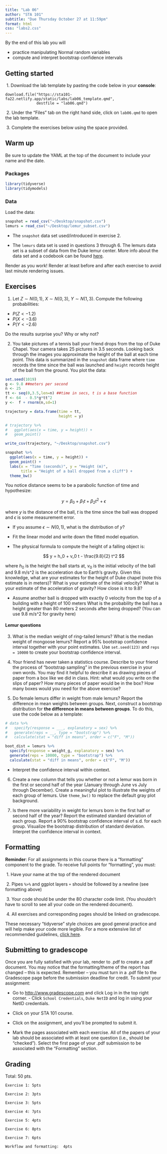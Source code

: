 ```yaml
---
title: "Lab 06"
author: "STA 101"
subtitle: "Due Thursday October 27 at 11:59pm"
format: html
css: "labs2.css"
---
```


By the end of this lab you will

- practice manipulating Normal random variables
- compute and interpret bootstrap confidence intervals


## Getting started

\ 1. Download the lab template by pasting the code below in your **console**:

```
download.file("https://sta101-fa22.netlify.app/static/labs/lab06_template.qmd",
              destfile = "lab06.qmd")
```

\ 2. Under the "Files" tab on the right hand side, click on `lab06.qmd` to open the lab template.


\ 3. Complete the exercises below using the space provided.

## Warm up

Be sure to update the YAML at the top of the document to include your name and the date.

### Packages

```r
library(tidyverse)
library(tidymodels)
```

### Data

Load the data:

```r
snapshot = read_csv("~/Desktop/snapshot.csv")
lemurs = read_csv("~/Desktop/lemur_subset.csv")
```


- The `snapshot` data set used/introduced in exercise 2. 

- The `lemurs` data set is used in questions 3 through 6. The lemurs data set is a subset of data from the Duke lemur center. More info about the data set and a codebook can be found [here](https://github.com/rfordatascience/tidytuesday/blob/master/data/2021/2021-08-24/readme.md).


:::{.callout-important}
Render as you work! Render at least before and after each exercise to avoid last minute rendering issues.
:::

## Exercises

1. Let $Z \sim N(0, 1)$, $X \sim N(0,3)$, $Y \sim N(1, 3)$. Compute the following probabilities:

- $P(Z < -1.2)$
- $P(X < -3.6)$
- $P(Y < -2.6)$

Do the results surprise you? Why or why not?

2. You take pictures of a tennis ball your friend drops from the top of Duke Chapel. Your camera takes 25 pictures in 3.5 seconds. Looking back through the images you approximate the height of the ball at each time point. This data is summarized in the `snapshot` data frame where `time` records the time since the ball was launched and `height` records height of the ball from the ground. You plot the data:

```r
set.seed(1019)
g <- 9.8 ##meters per second
n <- 25
tt <- seq(0,3.5,len=n) ##time in secs, t is a base function
f <- 64  - 0.5*g*tt^2
y <-  f + rnorm(n,sd=1)

trajectory = data.frame(time = tt, 
                        height = y)

# trajectory %>%
#   ggplot(aes(x = time, y = height)) +
#   geom_point()

write_csv(trajectory, "~/Desktop/snapshot.csv")
```

```r
snapshot %>%
  ggplot(aes(x = time, y = height)) +
  geom_point() +
  labs(x = "Time (seconds)", y = "Height (m)",
       title = "Height of a ball dropped from a cliff") +
  theme_bw()
```

You notice distance seems to be a parabolic function of time and hypothesize:

$$
y = \beta_0 + \beta_1 t + \beta_2 t^2 + \epsilon
$$

where $y$ is the distance of the ball, $t$ is the time since the ball was dropped and $\epsilon$ is some measurement error.

- If you assume $\epsilon \sim N(0, 1)$, what is the distribution of $y$?

- Fit the linear model and write down the fitted model equation. 

- The physical formula to compute the height of a falling object is:

$$
y = h_0 + v_0 t -  \frac{9.8}{2} t^2
$$

where $h_0$ is the height the ball starts at, $v_0$ is the initial velocity of the ball and $9.8$ m/s^2 is the acceleration due to Earth's gravity. Given this knowledge, what are your estimates for the height of Duke chapel (note this estimate is in meters)?  What is your estimate of the initial velocity? What is your estimate of the acceleration of gravity? How close is it to 9.8?

- Assume another ball is dropped with exactly 0 velocity from the top of a building with a height of 100 meters What is the probability the ball has a height greater than 80 meters 2 seconds after being dropped? (You can use 9.8 m/s^2 for gravity here)

#### Lemur questions

3. What is the median weight of ring-tailed lemurs? What is the median weight of mongoose lemurs? Report a 95% bootstrap confidence interval together with your point estimates. Use `set.seed(123)` and `reps = 10000` to create your bootstrap confidence interval.

4. Your friend has never taken a statistics course. Describe to your friend the process of "bootstrap sampling" in the previous exercise in your own words. You may find it helpful to describe it as drawing pieces of paper from a box like we did in class. Hint: what would you write on the slips of paper? How many pieces of paper would be in the box? How many boxes would you need for the above exercise?

5. Do female lemurs differ in weight from male lemurs? Report the difference in mean weights between groups. Next, construct a bootstrap distribution for **the difference in means between groups**. To do this, use the code below as a template:

```r
# data %>%
#   specify(response = ___, explanatory = sex) %>%
#   generate(reps = __, type = "bootstrap") %>%
#   calculate(stat = "diff in means", order = c("F", "M"))

boot_dist = lemurs %>%
  specify(response = weight_g, explanatory = sex) %>%
  generate(reps = 10000, type = "bootstrap") %>%
  calculate(stat = "diff in means", order = c("F", "M"))
```


- Interpret the confidence interval within context.

6. Create a new column that tells you whether or not a lemur was born in the first or second half of the year (January through June vs July through December). Create a meaningful plot to illustrate the weights of each group of lemurs. Use `theme_bw()` to replace the default gray plot background.

7. Is there more variability in weight for lemurs born in the first half or second half of the year? Report the estimated standard deviation of each group. Report a 90% bootstrap confidence interval of s.d. for each group. Visualize the bootstrap distribution of standard deviation. Interpret the confidence interval in context.

## Formatting

**Reminder**: For all assignments in this course there is a "formatting" component to the grade. To receive full points for "formatting", you must:

\ 1. Have your name at the top of the rendered document

\ 2. Pipes `%>%` and ggplot layers `+` should be followed by a newline (see formatting above)

\ 3. Your code should be under the 80 character code limit. (You shouldn't have to scroll to see all your code on the rendered document).

\ 4. All exercises and corresponding pages should be linked on gradescope.

These necessary "tidyverse" style choices are good general practice and will help make your code more legible. For a more extensive list of recommended guidelines, [click here](https://style.tidyverse.org/).

## Submitting to gradescope

Once you are fully satisfied with your lab, render to .pdf to create a .pdf document. You may notice that the formatting/theme of the report has changed – this is expected. Remember – you must turn in a .pdf file to the Gradescope page before the submission deadline for credit. To submit your assignment: 

- Go to [http://www.gradescope.com](http://www.gradescope.com) and click Log in in the top right corner. - Click `School Credentials`, `Duke NetID` and log in using your NetID credentials. 

- Click on your STA 101 course. 

- Click on the assignment, and you'll be prompted to submit it. 

- Mark the pages associated with each exercise. All of the papers of your lab should be associated with at least one question (i.e., should be “checked”). Select the first page of your .pdf submission to be associated with the "Formatting" section.

## Grading

Total: 50 pts.

    Exercise 1: 5pts

    Exercise 2: 3pts

    Exercise 3: 5pts

    Exercise 4: 7pts

    Exercise 5: 4pts
    
    Exercise 6: 8pts
    
    Exercise 7: 6pts
    
    Workflow and formatting:  4pts
    